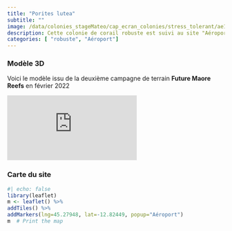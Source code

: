 ```yaml
---
title: "Porites lutea"
subtitle: ""
image: /data/colonies_stageMateo/cap_ecran_colonies/stress_tolerant/ae1_022022_11.jpg
description: Cette colonie de corail robuste est suivi au site "Aéroport"
categories: [ "robuste", "Aéroport"]
---
```

### Modèle 3D

Voici le modèle issu de la deuxième campagne de terrain __Future Maore Reefs__ en février 2022

<div class="resp-container"> <iframe class="resp-content title="Porites lutea frameborder="0" allowfullscreen mozallowfullscreen="true" webkitallowfullscreen="true" allow="autoplay; fullscreen; xr-spatial-tracking" xr-spatial-tracking execution-while-out-of-viewport execution-while-not-rendered web-share src="https://api.sketchfab.com/models/0bad5d41ed024b7098837297cefe7e81embed?autostart=1&annotations_visible=0&preload=1&ui_infos=0&ui_inspector=0&ui_watermark_link=0&ui_watermark=0&ui_settings=0"> </iframe> </div>
### Carte du site
```r
#| echo: false
library(leaflet)
m <- leaflet() %>%
addTiles() %>% 
addMarkers(lng=45.27948, lat=-12.82449, popup="Aéroport")
m  # Print the map
```

